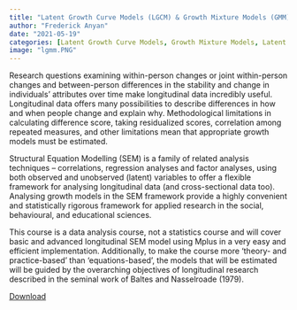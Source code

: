 ```yaml
---
title: "Latent Growth Curve Models (LGCM) & Growth Mixture Models (GMM) - Two-day Workshop"
author: "Frederick Anyan"
date: "2021-05-19"
categories: [Latent Growth Curve Models, Growth Mixture Models, Latent Class Growth Models, ]
image: "lgmm.PNG"
---
```

Research questions examining within-person changes or joint within-person changes and between-person differences in the
stability and change in individuals’ attributes over time make longitudinal data incredibly useful. Longitudinal data offers many possibilities to describe differences in how and when people change and explain why. Methodological limitations in calculating difference score, taking residualized scores, correlation among repeated measures, and other limitations mean that appropriate growth models must be estimated.

Structural Equation Modelling (SEM) is a family of related analysis techniques – correlations, regression analyses and factor analyses, using both observed and unobserved (latent) variables to offer a flexible framework for analysing longitudinal data (and cross-sectional data too). Analysing growth models in the SEM framework provide a highly convenient and statistically rigorous framework for applied research in the social, behavioural, and educational sciences.

This course is a data analysis course, not a statistics course and will cover basic and advanced longitudinal SEM model using Mplus in a very easy and efficient implementation. Additionally, to make the course more ‘theory- and practice-based’ than ‘equations-based’, the models that will be estimated will be guided by the overarching objectives of longitudinal research described in the seminal work of Baltes and Nasselroade (1979).

[Download](NTNU_Workshop_1_May_2021.pdf)